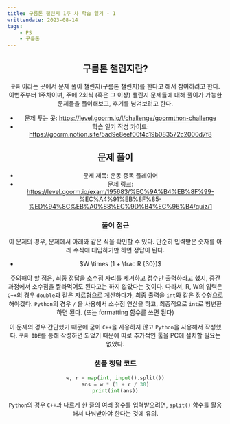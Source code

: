 ```yaml
---
title: 구름톤 챌린지 1주 차 학습 일기 - 1
writtendate: 2023-08-14
tags:
    - PS
    - 구름톤
---
```


<Header />

## 구름톤 챌린지란?

`구름` 이라는 곳에서 문제 풀이 챌린지(구름톤 챌린지)를 한다고 해서 참여하려고 한다. 이번주부터 1주차이며, 주에 2회씩 (혹은 그 이상) 챌린지 문제들에 대해 풀이가 가능한 문제들을 풀이해보고, 후기를 남겨보려고 한다.

- 문제 푸는 곳: https://level.goorm.io/l/challenge/goormthon-challenge
- 학습 일기 작성 가이드: https://goorm.notion.site/5ad9e8eef00f4c19b083572c2000d7f8

## 문제 풀이

- 문제 제목: 운동 중독 플레이어
- 문제 링크: https://level.goorm.io/exam/195683/%EC%9A%B4%EB%8F%99-%EC%A4%91%EB%8F%85-%ED%94%8C%EB%A0%88%EC%9D%B4%EC%96%B4/quiz/1

### 풀이 접근

이 문제의 경우, 문제에서 아래와 같은 식을 확인할 수 있다. 단순히 입력받은 숫자를 아래 수식에 대입하기만 하면 정답이 된다.

- $W \times (1 + \frac R {30})$

주의해야 할 점은, 최종 정답을 소수점 자리를 제거하고 정수만 출력하라고 했지, 중간 과정에서 소수점을 짤라먹어도 된다고는 하지 않았다는 것이다. 따라서, R, W의 입력은 `C++`의 경우 `double`과 같은 자료형으로 계산하다가, 최종 출력을 `int`와 같은 정수형으로 해야겠다. `Python`의 경우 `/` 을 사용해서 소수점 연산을 하고, 최종적으로 `int`로 형변환 하면 된다. (또는 formatting 함수를 쓰면 된다)

이 문제의 경우 간단했기 때문에 굳이 `C++`을 사용하지 않고 `Python`을 사용해서 작성했다. `구름 IDE`를 통해 작성하면 되었기 때문에 따로 추가적인 툴을 PC에 설치할 필요는 없었다.


### 샘플 정답 코드

```python
w, r = map(int, input().split())
ans = w * (1 + r / 30)
print(int(ans))
```

`Python`의 경우 `C++`과 다르게 한 줄의 여러 정수를 입력받으려면, `split()` 함수를 활용해서 나눠받아야 한다는 것에 유의.


<TagList />
<Comment />

